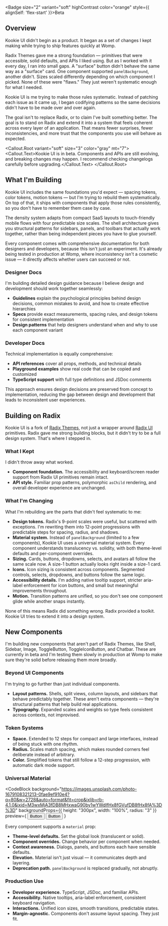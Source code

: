
<Section size="1">

<Badge size="2" variant="soft" highContrast color="orange" style={{ alignSelf: 'flex-start' }}>Beta</Badge>

# Overview

Kookie UI didn't begin as a product. It began as a set of changes I kept making while trying to ship features quickly at Womp.  

Radix Themes gave me a strong foundation — primitives that were accessible, solid defaults, and APIs I liked using. But as I worked with it every day, I ran into small gaps. A "surface" button didn't behave the same way as a "surface" card. One component supported `panelBackground`, another didn't. Sizes scaled differently depending on which component I picked. None of these were "flaws." They just weren't systematic enough for what I needed.  

Kookie UI is me trying to make those rules systematic. Instead of patching each issue as it came up, I began codifying patterns so the same decisions didn't have to be made over and over again.  

The goal isn't to replace Radix, or to claim I've built something better. The goal is to stand on Radix and extend it into a system that feels coherent across every layer of an application. That means fewer surprises, fewer inconsistencies, and more trust that the components you use will behave as expected.  

<Callout.Root variant="soft" size="3" color="gray" mt="7">
  <Callout.Text>Kookie UI is in beta. Components and APIs are still evolving, and breaking changes may happen. I recommend checking changelogs carefully before upgrading.</Callout.Text>
</Callout.Root>

</Section>

<Separator size="4"/>

<Section size="1">

## What I'm Building

Kookie UI includes the same foundations you'd expect — spacing tokens, color tokens, motion tokens — but I'm trying to rebuild them systematically. On top of that, it ships with components that apply those rules consistently, so you don't have to remember them case by case.  

The density system adapts from compact SaaS layouts to touch-friendly mobile flows with four predictable size scales. The shell architecture gives you structural patterns for sidebars, panels, and toolbars that actually work together, rather than being independent pieces you have to glue yourself.  

Every component comes with comprehensive documentation for both designers and developers, because this isn't just an experiment. It's already being tested in production at Womp, where inconsistency isn't a cosmetic issue — it directly affects whether users can succeed or not.

### Designer Docs

I'm building detailed design guidance because I believe design and development should work together seamlessly:

- **Guidelines** explain the psychological principles behind design decisions, common mistakes to avoid, and how to create effective hierarchies
- **Specs** provide exact measurements, spacing rules, and design tokens for consistent implementation
- **Design patterns** that help designers understand when and why to use each component variant

### Developer Docs

Technical implementation is equally comprehensive:

- **API references** cover all props, methods, and technical details
- **Playground examples** show real code that can be copied and customized
- **TypeScript support** with full type definitions and JSDoc comments

This approach ensures design decisions are preserved from concept to implementation, reducing the gap between design and development that leads to inconsistent user experiences.  

</Section>

<Separator size="4"/>

<Section size="1">

## Building on Radix

Kookie UI is a fork of [Radix Themes](https://radix-ui.com/themes), not just a wrapper around [Radix UI](https://radix-ui.com) primitives. Radix gave me strong building blocks, but it didn't try to be a full design system. That's where I stepped in.  

### What I Kept

I didn't throw away what worked.  

- **Component foundation.** The accessibility and keyboard/screen reader support from Radix UI primitives remain intact.  
- **API style.** Familiar prop patterns, polymorphic `asChild` rendering, and overall developer experience are unchanged.  

### What I'm Changing

What I'm rebuilding are the parts that didn't feel systematic to me:  

- **Design tokens.** Radix's 9-point scales were useful, but scattered with exceptions. I'm rewriting them into 12-point progressions with predictable steps for spacing, radius, and shadows.  
- **Material system.** Instead of `panelBackground` (limited to a few components), Kookie UI uses a universal material system. Every component understands translucency vs. solidity, with both theme-level defaults and per-component overrides.  
- **Sizing.** Cards, buttons, dropdowns, selects, and avatars all follow the same scale now. A size-1 button actually looks right inside a size-1 card.  
- **Icons.** Icon sizing is consistent across components. Segmented controls, selects, dropdowns, and buttons follow the same logic.  
- **Accessibility details.** I'm adding native tooltip support, stricter aria-label enforcement for icon buttons, and small but meaningful improvements throughout.  
- **Motion.** Transition patterns are unified, so you don't see one component glide while another snaps instantly.  

None of this means Radix did something wrong. Radix provided a toolkit. Kookie UI tries to extend it into a design system.  

</Section>

<Separator size="4"/>

<Section size="1">

## New Components

I'm building new components that aren't part of Radix Themes, like Shell, Sidebar, Image, ToggleButton, ToggleIconButton, and Chatbar. These are currently in beta and I'm testing them slowly in production at Womp to make sure they're solid before releasing them more broadly.

### Beyond UI Components

I'm trying to go further than just individual components.  

- **Layout patterns.** Shells, split views, column layouts, and sidebars that behave predictably together. These aren't extra components — they're structural patterns that help build real applications.  
- **Typography.** Expanded scales and weights so type feels consistent across contexts, not improvised.  

### Token Systems

- **Space.** Extended to 12 steps for compact and large interfaces, instead of being stuck with one rhythm.  
- **Radius.** Scales match spacing, which makes rounded corners feel deliberate instead of arbitrary.  
- **Color.** Simplified tokens that still follow a 12-step progression, with automatic dark mode support.  

### Universal Material

<CodeBlock
  background="https://images.unsplash.com/photo-1679108321213-0fae9ef910e4?q=80&w=2728&auto=format&fit=crop&ixlib=rb-4.1.0&ixid=M3wxMjA3fDB8MHxwaG90by1wYWdlfHx8fGVufDB8fHx8fA%3D%3D"
  backgroundProps={{
    height: "300px",
    width: "100%",
    radius: "3"
  }}
  preview={
    <Theme material="translucent">
      <Flex gap="2" align="center" wrap="wrap">
        <Button size="3" variant="solid">Button</Button>
        <Button size="3" color="gray" highContrast variant="soft">Button</Button>
      </Flex>
    </Theme>
  }
>

</CodeBlock>

Every component supports a `material` prop:  

- **Theme-level defaults.** Set the global look (translucent or solid).  
- **Component overrides.** Change behavior per component when needed.  
- **Context awareness.** Dialogs, panels, and buttons each have sensible defaults.  
- **Elevation.** Material isn't just visual — it communicates depth and layering.  
- **Deprecation path.** `panelBackground` is replaced gradually, not abruptly.  

### Production Use

- **Developer experience.** TypeScript, JSDoc, and familiar APIs.  
- **Accessibility.** Native tooltips, aria-label enforcement, consistent keyboard navigation.  
- **Interactions.** Unified icon sizes, smooth transitions, predictable states.  
- **Margin-agnostic.** Components don't assume layout spacing. They just fit.  

</Section>

<Separator size="4"/>